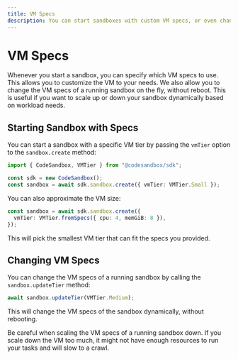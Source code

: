 ```yaml
---
title: VM Specs
description: You can start sandboxes with custom VM specs, or even change the VM specs of a running sandbox.
---
```



# VM Specs

Whenever you start a sandbox, you can specify which VM specs to use. This allows you to customize the VM to your needs. We also allow you to change the VM specs of a running sandbox on the fly,
without reboot. This is useful if you want to scale up or down your sandbox dynamically based on workload needs.

## Starting Sandbox with Specs

You can start a sandbox with a specific VM tier by passing the `vmTier` option to the `sandbox.create` method:

```ts
import { CodeSandbox, VMTier } from "@codesandbox/sdk";

const sdk = new CodeSandbox();
const sandbox = await sdk.sandbox.create({ vmTier: VMTier.Small });
```

You can also approximate the VM size:

```ts
const sandbox = await sdk.sandbox.create({
  vmTier: VMTier.fromSpecs({ cpu: 4, memGiB: 8 }),
});
```

This will pick the smallest VM tier that can fit the specs you provided.

## Changing VM Specs

You can change the VM specs of a running sandbox by calling the `sandbox.updateTier` method:

```ts
await sandbox.updateTier(VMTier.Medium);
```

This will change the VM specs of the sandbox dynamically, without rebooting.

<Callout>
  Be careful when scaling the VM specs of a running sandbox down. If you scale down the VM too much, it might not have enough resources to run your tasks and will slow to a crawl.
</Callout>
